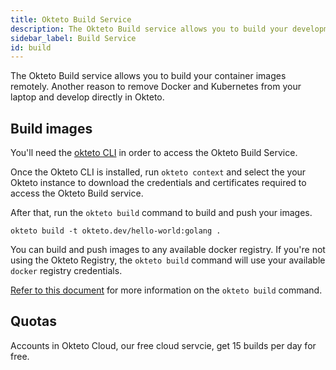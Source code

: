 ```yaml
---
title: Okteto Build Service
description: The Okteto Build service allows you to build your development images directly in Okteto
sidebar_label: Build Service
id: build
---
```



The Okteto Build service allows you to build your container images remotely. Another reason to remove Docker and Kubernetes from your laptop and develop directly in Okteto.

## Build images

You'll need the [okteto CLI](cloud/okteto-cli.mdx) in order to access the Okteto Build Service.

Once the Okteto CLI is installed, run `okteto context` and select the your Okteto instance  to download the credentials and certificates required to access the Okteto Build service.

After that, run the `okteto build` command to build and push your images.

```
okteto build -t okteto.dev/hello-world:golang .
```

You can build and push images to any available docker registry. If you're not using the Okteto Registry, the `okteto build` command will use your available `docker` registry credentials.

[Refer to this document](reference/cli.mdx#build) for more information on the `okteto build` command.

## Quotas

Accounts in Okteto Cloud, our free cloud servcie, get 15 builds per day for free.
